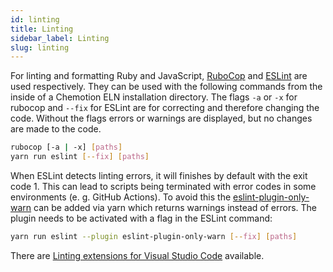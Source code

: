 ```yaml
---
id: linting
title: Linting
sidebar_label: Linting
slug: linting
---
```


For linting and formatting Ruby and JavaScript, [RuboCop](https://rubocop.org/) and [ESLint](https://eslint.org/) are used respectively.
They can be used with the following commands from the inside of a Chemotion ELN installation directory.
The flags `-a` or `-x` for rubocop and `--fix` for ESLint are for correcting and therefore changing the code.
Without the flags errors or warnings are displayed, but no changes are made to the code.

```sh
rubocop [-a | -x] [paths]
yarn run eslint [--fix] [paths]
```

When ESLint detects linting errors, it will finishes by default with the exit code 1.
This can lead to scripts being terminated with error codes in some environments (e. g. GitHub Actions).
To avoid this the [eslint-plugin-only-warn](https://www.npmjs.com/package/eslint-plugin-only-warn) can be added via yarn which returns warnings instead of errors.
The plugin needs to be activated with a flag in the ESLint command:

```sh
yarn run eslint --plugin eslint-plugin-only-warn [--fix] [paths]
```

There are [Linting extensions for Visual Studio Code](#visual-studio-code) available.
